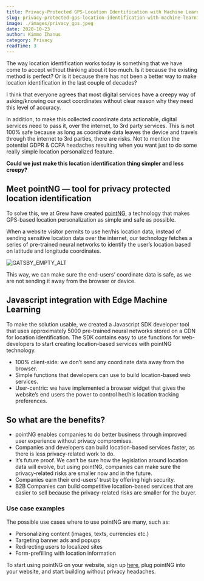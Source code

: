 ```yaml
---
title: Privacy-Protected GPS-Location Identification with Machine Learning
slug: privacy-protected-gps-location-identification-with-machine-learning
image: ./images/privacy_gps.jpeg
date: 2020-10-23
author: Kimmo Ihanus
category: Privacy
readTime: 3
---
```



The way location identification works today is something that we have come to accept without thinking about it too much. Is it because the existing method is perfect? Or is it because there has not been a better way to make location identification in the last couple of decades?

I think that everyone agrees that most digital services have a creepy way of asking/knowing our exact coordinates without clear reason why they need this level of accuracy.

In addition, to make this collected coordinate data actionable, digital services need to pass it, over the internet, to 3rd party services. This is not 100% safe because as long as coordinate data leaves the device and travels through the internet to 3rd parties, there are risks. Not to mention the potential GDPR & CCPA headaches resulting when you want just to do some really simple location personalized feature.

<p><b>Could we just make this location identification thing simpler and less creepy?</b></p>

## Meet pointNG — tool for privacy protected location identification

To solve this, we at Grew have created <a href="https://www.pointng.io" target="_blank">pointNG</a>, a technology that makes GPS-based location personalization as simple and safe as possible.

When a website visitor permits to use her/his location data, instead of sending sensitive location data over the internet, our technology fetches a series of pre-trained neural networks to identify the user’s location based on latitude and longitude coordinates.

![GATSBY_EMPTY_ALT](./images/pointng_process.png)

This way, we can make sure the end-users’ coordinate data is safe, as we are not sending it away from the browser or device.

## Javascript integration with Edge Machine Learning

To make the solution usable, we created a Javascript SDK developer tool that uses approximately 5000 pre-trained neural networks stored on a CDN for location identification. The SDK contains easy to use functions for web-developers to start creating location-based services with pointNG technology.

<ul>
  <li>100% client-side: we don’t send any coordinate data away from the browser.</li>
  <li>Simple functions that developers can use to build location-based web services.</li>
  <li>User-centric: we have implemented a browser widget that gives the website’s end users the power to control her/his location tracking preferences.</li>
</ul>

<h2>So what are the benefits?</h2>

<ul>
  <li>pointNG enables companies to do better business through improved user experience without privacy compromises.</li>
  <li>Companies and developers can build location-based services faster, as there is less privacy-related work to do.</li>
  <li>It’s future proof. We can’t be sure how the legislation around location data will evolve, but using pointNG, companies can make sure the privacy-related risks are smaller now and in the future.</li>
  <li>Companies earn their end-users’ trust by offering high security.</li>
  <li>B2B Companies can build competitive location-based services that are easier to sell because the privacy-related risks are smaller for the buyer.</li>
</ul>

### Use case examples

The possible use cases where to use pointNG are many, such as:

<ul>
  <li>Personalizing content (images, texts, currencies etc.)</li>
  <li>Targeting banner ads and popups</li>
  <li>Redirecting users to localized sites</li>
  <li>Form-prefilling with location information</li>
</ul>

To start using pointNG on your website, sign up <a href="https://app.pointng.io/register" target="_blank">here</a>, plug pointNG into your website, and start building without privacy headaches.
